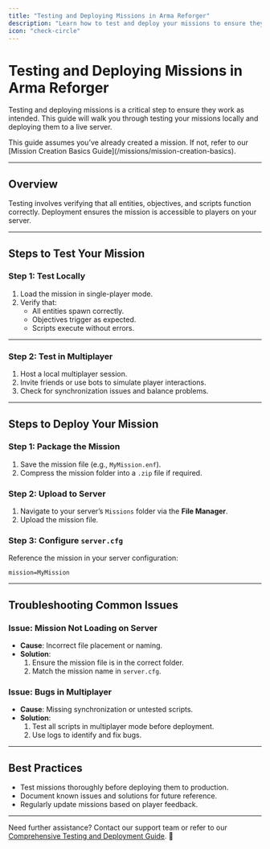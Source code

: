 ```yaml
---
title: "Testing and Deploying Missions in Arma Reforger"
description: "Learn how to test and deploy your missions to ensure they work seamlessly in single-player and multiplayer environments."
icon: "check-circle"
---
```


# Testing and Deploying Missions in Arma Reforger  

Testing and deploying missions is a critical step to ensure they work as intended. This guide will walk you through testing your missions locally and deploying them to a live server.

<Callout type="info">  
This guide assumes you’ve already created a mission. If not, refer to our [Mission Creation Basics Guide](/missions/mission-creation-basics).  
</Callout>  

---

## Overview  

Testing involves verifying that all entities, objectives, and scripts function correctly. Deployment ensures the mission is accessible to players on your server.  

---

## Steps to Test Your Mission  

### Step 1: Test Locally  
1. Load the mission in single-player mode.  
2. Verify that:  
   - All entities spawn correctly.  
   - Objectives trigger as expected.  
   - Scripts execute without errors.  

---

### Step 2: Test in Multiplayer  
1. Host a local multiplayer session.  
2. Invite friends or use bots to simulate player interactions.  
3. Check for synchronization issues and balance problems.  

---

## Steps to Deploy Your Mission  

### Step 1: Package the Mission  
1. Save the mission file (e.g., `MyMission.enf`).  
2. Compress the mission folder into a `.zip` file if required.  

### Step 2: Upload to Server  
1. Navigate to your server’s `Missions` folder via the **File Manager**.  
2. Upload the mission file.  

### Step 3: Configure `server.cfg`  
Reference the mission in your server configuration:  
```properties
mission=MyMission
```

---

## Troubleshooting Common Issues  

### Issue: Mission Not Loading on Server  
- **Cause**: Incorrect file placement or naming.  
- **Solution**:  
  1. Ensure the mission file is in the correct folder.  
  2. Match the mission name in `server.cfg`.  

### Issue: Bugs in Multiplayer  
- **Cause**: Missing synchronization or untested scripts.  
- **Solution**:  
  1. Test all scripts in multiplayer mode before deployment.  
  2. Use logs to identify and fix bugs.  

---

## Best Practices  

- Test missions thoroughly before deploying them to production.  
- Document known issues and solutions for future reference.  
- Regularly update missions based on player feedback.  

---

Need further assistance? Contact our support team or refer to our [Comprehensive Testing and Deployment Guide](/missions/testing-and-deploying-missions). 🚀  